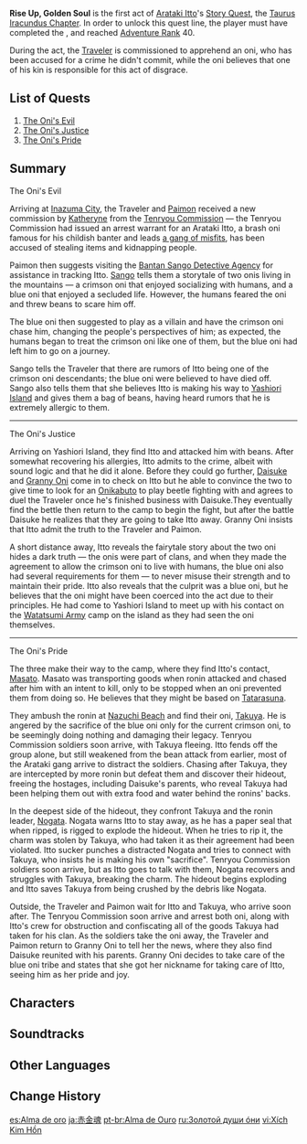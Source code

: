 {{Act Infobox
|image          = Story Card Taurus Iracundus Chapter Act I.png
|type           = Story
|chapter        = Taurus Iracundus Chapter
|actNum         = I
|character      = Arataki Itto
|ARReq          = 40
|archonQuestReq = [[Chapter II]]: Act III - [[Omnipresence Over Mortals]]
|storyQuestReq  = [[Dracaena Somnolenta Chapter]]: Act I - [[Warriors' Dreams Like Spring Grass Renewing]]
}}
'''Rise Up, Golden Soul''' is the first act of [[Arataki Itto]]'s [[Story Quest]], the [[Taurus Iracundus Chapter]]. In order to unlock this quest line, the player must have completed the {{Quest|Omnipresence Over Mortals}}, {{Quest|Warriors' Dreams Like Spring Grass Renewing}} and reached [[Adventure Rank]] 40.

During the act, the [[Traveler]] is commissioned to apprehend an oni, who has been accused for a crime he didn't commit, while the oni believes that one of his kin is responsible for this act of disgrace.

==List of Quests==
# [[The Oni's Evil]]
# [[The Oni's Justice]]
# [[The Oni's Pride]]

==Summary==
;The Oni's Evil
Arriving at [[Inazuma City]], the Traveler and [[Paimon]] received a new commission by [[Katheryne]] from the [[Tenryou Commission]] &mdash; the Tenryou Commission had issued an arrest warrant for an Arataki Itto, a brash oni famous for his childish banter and leads [[Arataki Gang|a gang of misfits]], has been accused of stealing items and kidnapping people.

Paimon then suggests visiting the [[Bantan Sango Detective Agency]] for assistance in tracking Itto. [[Sango]] tells them a storytale of two onis living in the mountains &mdash; a crimson oni that enjoyed socializing with humans, and a blue oni that enjoyed a secluded life. However, the humans feared the oni and threw beans to scare him off.

The blue oni then suggested to play as a villain and have the crimson oni chase him, changing the people's perspectives of him; as expected, the humans began to treat the crimson oni like one of them, but the blue oni had left him to go on a journey.

Sango tells the Traveler that there are rumors of Itto being one of the crimson oni descendants; the blue oni were believed to have died off. Sango also tells them that she believes Itto is making his way to [[Yashiori Island]] and gives them a bag of beans, having heard rumors that he is extremely allergic to them.
----
;The Oni's Justice
Arriving on Yashiori Island, they find Itto and attacked him with beans. After somewhat recovering his allergies, Itto admits to the crime, albeit with sound logic and that he did it alone. Before they could go further, [[Daisuke]] and [[Granny Oni]] come in to check on Itto but he able to convince the two to give time to look for an [[Onikabuto]] to play beetle fighting with and agrees to duel the Traveler once he's finished business with Daisuke.They eventually find the bettle then return to the camp to begin the fight, but after the battle Daisuke he realizes that they are going to take Itto away. Granny Oni insists that Itto admit the truth to the Traveler and Paimon.

A short distance away, Itto reveals the fairytale story about the two oni hides a dark truth &mdash; the onis were part of clans, and when they made the agreement to allow the crimson oni to live with humans, the blue oni also had several requirements for them &mdash; to never misuse their strength and to maintain their pride. Itto also reveals that the culprit was a blue oni, but he believes that the oni might have been coerced into the act due to their principles. He had come to Yashiori Island to meet up with his contact on the [[Watatsumi Army]] camp on the island as they had seen the oni themselves.
----
;The Oni's Pride
The three make their way to the camp, where they find Itto's contact, [[Masato]]. Masato was transporting goods when ronin attacked and chased after him with an intent to kill, only to be stopped when an oni prevented them from doing so. He believes that they might be based on [[Tatarasuna]].

They ambush the ronin at [[Nazuchi Beach]] and find their oni, [[Takuya]]. He is angered by the sacrifice of the blue oni only for the current crimson oni, to be seemingly doing nothing and damaging their legacy. Tenryou Commission soldiers soon arrive, with Takuya fleeing. Itto fends off the group alone, but still weakened from the bean attack from earlier, most of the Arataki gang arrive to distract the soldiers. Chasing after Takuya, they are intercepted by more ronin but defeat them and discover their hideout, freeing the hostages, including Daisuke's parents, who reveal Takuya had been helping them out with extra food and water behind the ronins' backs.

In the deepest side of the hideout, they confront Takuya and the ronin leader, [[Nogata]]. Nogata warns Itto to stay away, as he has a paper seal that when ripped, is rigged to explode the hideout. When he tries to rip it, the charm was stolen by Takuya, who had taken it as their agreement had been violated. Itto sucker punches a distracted Nogata and tries to connect with Takuya, who insists he is making his own "sacrifice". Tenryou Commission soldiers soon arrive, but as Itto goes to talk with them, Nogata recovers and struggles with Takuya, breaking the charm. The hideout begins exploding and Itto saves Takuya from being crushed by the debris like Nogata.

Outside, the Traveler and Paimon wait for Itto and Takuya, who arrive soon after. The Tenryou Commission soon arrive and arrest both oni, along with Itto's crew for obstruction and confiscating all of the goods Takuya had taken for his clan. As the soldiers take the oni away, the Traveler and Paimon return to Granny Oni to tell her the news, where they also find Daisuke reunited with his parents. Granny Oni decides to take care of the blue oni tribe and states that she got her nickname for taking care of Itto, seeing him as her pride and joy.

==Characters==
{{Character Appearances|Rise Up, Golden Soul|type=Story Quest}}

==Soundtracks==
{{Soundtracks by Category Table|type=quest}}

==Other Languages==
{{Other Languages
|en       = Rise Up, Golden Soul
|zhs      = 赤金魂
|zhs_rm   = Chìjīn Hún
|zht      = 赤金魂
|zht_rm   = Chìjīn Hún
|zh_tl    = Pure Golden Soul
|ja       = 赤金魂
|ja_rm    = Akagane Tamashii
|ja_tl    = Copper Soul
|ko       = 적금색의 영혼
|ko_rm    = Jeokgeumsaek-ui Yeonghon
|ko_tl    = Red Golden Soul
|es       = Alma de oro
|es_tl    = Golden Soul
|fr       = Un vrai cœur d'or
|fr_tl    = A True Golden Heart
|ru       = Золотой души óни
|ru_tl    = Oni's Golden Soul
|th       = จิตวิญญาณแห่งทองคำ
|th_rm    = Chit-win-yan haeng Thong-kham
|th_tl    = Soul of Gold
|vi       = {{tt|Xích Kim Hồn|赤金魂}}
|vi_tl    = Pure Golden Soul{{Sino|vi}}
|de       = Erwache, goldene Seele
|de_tl    = Awake, Golden Soul
|id       = Bangkitlah, Jiwa Perunggu
|id_tl    = Rise Up, Copper Soul
|pt       = Alma de Ouro
|pt_tl    = Golden Soul
|tr       = Yüksel, Altın Ruh
|tr_tl    = 
|it       = Risplendi, anima d'oro
|it_tl    = 
}}

==Change History==
{{Change History|2.3}}

[[es:Alma de oro]]
[[ja:赤金魂]]
[[pt-br:Alma de Ouro]]
[[ru:Золотой души óни]]
[[vi:Xích Kim Hồn]]